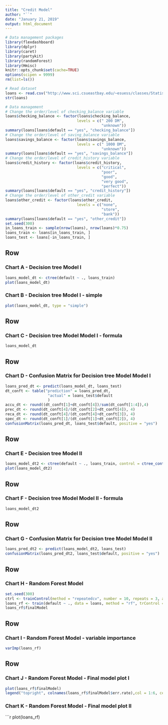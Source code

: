 ```yaml
---
title: "Credit Model"
author: "``"
date: "January 21, 2019"
output: html_document
---
```


```r
# Data management packages
library(flexdashboard)
library(dplyr)
library(caret)
library(partykit)
library(randomForest)
library(Hmisc)
knitr::opts_chunk$set(cache=TRUE)
options(scipen = 9999)
rm(list=ls())

# Read dataset
loans <- read.csv("http://www.sci.csueastbay.edu/~esuess/classes/Statistics_6620/Presentations/ml7/credit.csv")
str(loans)

# Data management
# Change the order/level of checking_balance variable
loans$checking_balance <- factor(loans$checking_balance,
                                levels = c(" 200 DM",
                                           "unknown"))
summary(loans[loans$default == "yes", "checking_balance"])
# Change the order/level of saving_balance variable
loans$savings_balance <- factor(loans$savings_balance,
                                levels = c(" 1000 DM",
                                           "unknown"))
summary(loans[loans$default == "yes", "savings_balance"])
# Change the order/level of credit_history variable
loans$credit_history <- factor(loans$credit_history,
                                levels = c("critical",
                                           "poor",
                                           "good",
                                           "very good",
                                           "perfect"))
summary(loans[loans$default == "yes", "credit_history"])
# Change the order/level of other_credit variable
loans$other_credit <- factor(loans$other_credit,
                                levels = c("none",
                                           "store",
                                           "bank"))
summary(loans[loans$default == "yes", "other_credit"])
set.seed(300)
in_loans_train <- sample(nrow(loans), nrow(loans)*0.75)
loans_train <- loans[in_loans_train, ]
loans_test <- loans[-in_loans_train, ]
```

Row {data-width=350}
-----------------------------------------------------------------------

### Chart A - Decision tree Model I
```r
loans_model_dt <- ctree(default ~ ., loans_train)
plot(loans_model_dt)
```


### Chart B - Decision tree Model I - simple
```r
plot(loans_model_dt, type = "simple")

```

Row {data-width=650}
-----------------------------------------------------------------------

### Chart C - Decision tree Model Model I - formula
```r
loans_model_dt
```

Row {data-width=650}
-----------------------------------------------------------------------

### Chart D - Confusion Matrix for Decision tree Model Model I
```r
loans_pred_dt <- predict(loans_model_dt, loans_test)
dt_conft <- table("prediction" = loans_pred_dt,
                   "actual" = loans_test$default
                   )
accu_dt <- round((dt_conft[1]+dt_conft[4])/sum(dt_conft[1:4]),4)
prec_dt <- round(dt_conft[4]/(dt_conft[2]+dt_conft[4]), 4)
reca_dt <- round(dt_conft[4]/(dt_conft[4]+dt_conft[3]), 4)
spec_dt <- round(dt_conft[1]/(dt_conft[1]+dt_conft[2]), 4)
confusionMatrix(loans_pred_dt, loans_test$default, positive = "yes")
```

Row {data-width=650}
-----------------------------------------------------------------------

### Chart E - Decision tree Model II 
```r
loans_model_dt2 <- ctree(default ~ ., loans_train, control = ctree_control(mincriterion = 0.7))
plot(loans_model_dt2)
```

Row {data-width=650}
-----------------------------------------------------------------------

### Chart F - Decision tree Model Model II - formula
```r
loans_model_dt2
```

Row {data-width=650}
-----------------------------------------------------------------------

### Chart G - Confusion Matrix for Decision tree Model Model II
```r
loans_pred_dt2 <- predict(loans_model_dt2, loans_test)
confusionMatrix(loans_pred_dt2, loans_test$default, positive = "yes")
```

Row {data-width=650}
-----------------------------------------------------------------------

### Chart H - Random Forest Model
```r
set.seed(300)
ctrl <- trainControl(method = "repeatedcv", number = 10, repeats = 3, allowParallel = TRUE)
loans_rf <- train(default ~ ., data = loans, method = "rf", trControl = ctrl)
loans_rf$finalModel
```

Row {data-width=650}
-----------------------------------------------------------------------

### Chart I - Random Forest Model - variable importance
```r
varImp(loans_rf)
```

Row {data-width=350}
-----------------------------------------------------------------------

### Chart J - Random Forest Model - Final model plot I
```r
plot(loans_rf$finalModel)
legend("topright", colnames(loans_rf$finalModel$err.rate),col = 1:6, cex = 0.8, fill = 1:6)
```

### Chart K - Random Forest Model - Final model plot II
```r
plot(loans_rf)